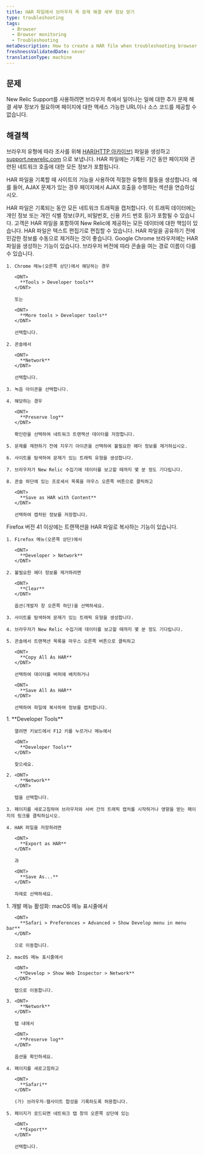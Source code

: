 ```yaml
---
title: HAR 파일에서 브라우저 측 문제 해결 세부 정보 얻기
type: troubleshooting
tags:
  - Browser
  - Browser monitoring
  - Troubleshooting
metaDescription: How to create a HAR file when troubleshooting browser.
freshnessValidatedDate: never
translationType: machine
---
```


## 문제

New Relic Support를 사용하려면 브라우저 측에서 일어나는 일에 대한 추가 문제 해결 세부 정보가 필요하며 페이지에 대한 액세스 가능한 URL이나 소스 코드를 제공할 수 없습니다.

## 해결책

브라우저 유형에 따라 조사를 위해 [HAR(HTTP 아카이브)](https://dvcs.w3.org/hg/webperf/raw-file/tip/specs/HAR/Overview.html) 파일을 생성하고 [support.newrelic.com](https://support.newrelic.com/) 으로 보냅니다. HAR 파일에는 기록된 기간 동안 페이지와 관련된 네트워크 호출에 대한 모든 정보가 포함됩니다.

HAR 파일을 기록할 때 사이트의 기능을 사용하여 적절한 유형의 활동을 생성합니다. 예를 들어, AJAX 문제가 있는 경우 페이지에서 AJAX 호출을 수행하는 섹션을 연습하십시오.

<Callout variant="important">
  HAR 파일은 기록되는 동안 모든 네트워크 트래픽을 캡처합니다. 이 트래픽 데이터에는 개인 정보 또는 개인 식별 정보(쿠키, 비밀번호, 신용 카드 번호 등)가 포함될 수 있습니다. 고객은 HAR 파일을 포함하여 New Relic에 제공하는 모든 데이터에 대한 책임이 있습니다. HAR 파일은 텍스트 편집기로 편집할 수 있습니다. HAR 파일을 공유하기 전에 민감한 정보를 수동으로 제거하는 것이 좋습니다.
</Callout>

<CollapserGroup>
  <Collapser
    id="chrome"
    title="크롬"
  >
    Google Chrome 브라우저에는 HAR 파일을 생성하는 기능이 있습니다. 브라우저 버전에 따라 콘솔을 여는 경로 이름이 다를 수 있습니다.

    1. Chrome 메뉴(오른쪽 상단)에서 해당하는 경우

       <DNT>
         **Tools > Developer tools**
       </DNT>

       또는

       <DNT>
         **More tools > Developer tools**
       </DNT>

       선택합니다.

    2. 콘솔에서

       <DNT>
         **Network**
       </DNT>

       선택합니다.

    3. 녹음 아이콘을 선택합니다.

    4. 해당하는 경우

       <DNT>
         **Preserve log**
       </DNT>

       확인란을 선택하여 네트워크 트랜잭션 데이터를 저장합니다.

    5. 문제를 재현하기 전에 지우기 아이콘을 선택하여 불필요한 헤더 정보를 제거하십시오.

    6. 사이트를 탐색하여 문제가 있는 트래픽 유형을 생성합니다.

    7. 브라우저가 New Relic 수집기에 데이터를 보고할 때까지 몇 분 정도 기다립니다.

    8. 콘솔 하단에 있는 프로세서 목록을 마우스 오른쪽 버튼으로 클릭하고

       <DNT>
         **Save as HAR with Content**
       </DNT>

       선택하여 캡처된 정보를 저장합니다.
  </Collapser>

  <Collapser title="Firefox 버전 41.x 이상">
    Firefox 버전 41 이상에는 트랜잭션을 HAR 파일로 복사하는 기능이 있습니다.

    1. Firefox 메뉴(오른쪽 상단)에서

       <DNT>
         **Developer > Network**
       </DNT>

    2. 불필요한 헤더 정보를 제거하려면

       <DNT>
         **Clear**
       </DNT>

       옵션(개발자 창 오른쪽 하단)을 선택하세요.

    3. 사이트를 탐색하여 문제가 있는 트래픽 유형을 생성합니다.

    4. 브라우저가 New Relic 수집기에 데이터를 보고할 때까지 몇 분 정도 기다립니다.

    5. 콘솔에서 트랜잭션 목록을 마우스 오른쪽 버튼으로 클릭하고

       <DNT>
         **Copy All As HAR**
       </DNT>

       선택하여 데이터를 버퍼에 배치하거나

       <DNT>
         **Save All As HAR**
       </DNT>

       선택하여 파일에 복사하여 정보를 캡처합니다.
  </Collapser>

  <Collapser title="마이크로소프트 엣지">
    1. <DNT>
         **Developer Tools**
       </DNT>

       열려면 키보드에서 F12 키를 누르거나 메뉴에서

       <DNT>
         **Developer Tools**
       </DNT>

       찾으세요.

    2. <DNT>
         **Network**
       </DNT>

       탭을 선택합니다.

    3. 페이지를 새로고침하여 브라우저와 서버 간의 트래픽 캡처를 시작하거나 영향을 받는 페이지의 링크를 클릭하십시오.

    4. HAR 파일을 저장하려면

       <DNT>
         **Export as HAR**
       </DNT>

       과

       <DNT>
         **Save As...**
       </DNT>

       차례로 선택하세요.
  </Collapser>

  <Collapser title="애플 사파리">
    1. 개발 메뉴 활성화: macOS 메뉴 표시줄에서

       <DNT>
         **Safari > Preferences > Advanced > Show Develop menu in menu bar**
       </DNT>

       으로 이동합니다.

    2. macOS 메뉴 표시줄에서

       <DNT>
         **Develop > Show Web Inspector > Network**
       </DNT>

       탭으로 이동합니다.

    3. <DNT>
         **Network**
       </DNT>

       탭 내에서

       <DNT>
         **Preserve log**
       </DNT>

       옵션을 확인하세요.

    4. 페이지를 새로고침하고

       <DNT>
         **Safari**
       </DNT>

       (가) 브라우저-웹사이트 합성을 기록하도록 허용합니다.

    5. 페이지가 로드되면 네트워크 탭 창의 오른쪽 상단에 있는

       <DNT>
         **Export**
       </DNT>

       선택합니다.
  </Collapser>
</CollapserGroup>
